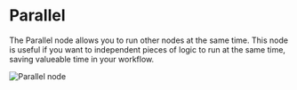 # Parallel


The Parallel node allows you to run other nodes at the same time. This node is useful if you want to independent pieces of logic to run at the same time, saving valueable time in your workflow. 

<Image src={parallel} alt="Parallel node" width={1200} />

